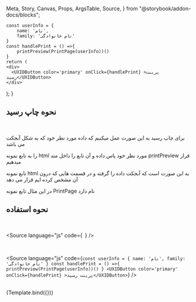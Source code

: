   Meta,
  Story,
  Canvas,
  Props,
  ArgsTable,
  Source,
} from "@storybook/addon-docs/blocks";

    const userInfo = {
        name: 'نام',
        family: 'نام خانوادگی'
    }
    const handlePrint = () =>{
        printPreview(PrintPage(userInfo))()
    }
    return (
    <div>
      <UXIDButton color='primary' onClick={handlePrint} >پرینت رسید</UXIDButton>
    </div>
  );
}

<Meta title="utils/print previrew/printRecipe" />


## نحوه چاپ رسید

<br />

برای چاپ رسید به این صورت عمل میکنیم که داده مورد نظر خود که به شکل آبجکت می باشد 

را به تابع نمونه html مورد نظر خود پاس داده و آن تابع را داخل متد printPreview قرار میدهیم

تابع نمونه html به این صورت است که آبجکت داده را گرفته و در قسمت هایی که درون آن مشخص کرده ایم قرار می دهد

در این مثال تابع نمونه PrintPage نام دارد

## نحوه استفاده

<br />

<Source
  language="js"
  code={`
  `}
/>

<br />

<Source
  language="js"
  code={`
    const userInfo = {
        name: 'نام',
        family: 'نام خانوادگی'
    }
    const handlePrint = () =>{
        printPreview(PrintPage(userInfo))()
    }
    <UXIDButton color='primary' onClick={handlePrint} >پرینت رسید</UXIDButton>
  `}
/>

<br />

<Story name="printRecipe">
  {Template.bind({})}
</Story>

<br />